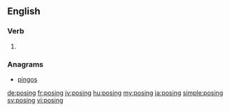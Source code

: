 ==English==

===Verb===
{{head|en}}

# {{present participle of|pose}}

===Anagrams===
* [[pingos#English|pingos]]

[[de:posing]]
[[fr:posing]]
[[jv:posing]]
[[hu:posing]]
[[my:posing]]
[[ja:posing]]
[[simple:posing]]
[[sv:posing]]
[[vi:posing]]